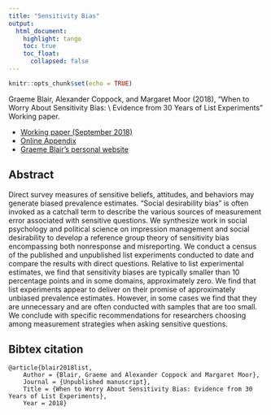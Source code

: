 ```yaml
---
title: "Sensitivity Bias"
output: 
  html_document:
    highlight: tango
    toc: true
    toc_float:
      collapsed: false
---
```


```r
knitr::opts_chunk$set(echo = TRUE)
```

Graeme Blair, Alexander Coppock, and Margaret Moor (2018), "When to Worry About Sensitivity Bias: \\ Evidence from 30 Years of List Experiments" Working paper.

- [Working paper (September 2018)](papers/BCM_list.pdf)
- [Online Appendix](papers/BCM_list_appendix.pdf)
- [Graeme Blair's personal website](https://graemeblair.com/)

## Abstract

Direct survey measures of sensitive beliefs, attitudes, and behaviors may generate biased prevalence estimates. "Social desirability bias" is often invoked as a catchall term to describe the various sources of measurement error associated with sensitive questions. We synthesize work in social psychology and political science on impression management and social desirability to develop a reference group theory of sensitivity bias encompassing both nonresponse and misreporting. We conduct a census of the published and unpublished list experiments conducted to date and compare the results with direct questions. Relative to list experimental estimates, we find that sensitivity biases are typically smaller than 10 percentage points and in some domains, approximately zero. We find that list experiments appear to deliver on their promise of approximately unbiased prevalence estimates. However, in some cases we find that they are unnecessary and are often conducted with samples that are too small. We conclude with specific recommendations for researchers choosing among measurement strategies when asking sensitive questions.


## Bibtex citation

```
@article{blair2018list,
	Author = {Blair, Graeme and Alexander Coppock and Margaret Moor},
	Journal = {Unpublished manuscript},
	Title = {When to Worry About Sensitivity Bias: Evidence from 30 Years of List Experiments},
	Year = 2018}
```
